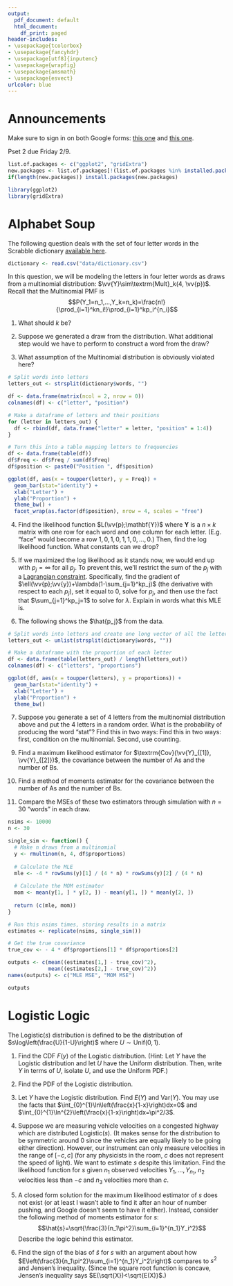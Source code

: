 ```yaml
---
output:
  pdf_document: default
  html_document:
    df_print: paged
header-includes:
- \usepackage{tcolorbox}
- \usepackage{fancyhdr}
- \usepackage[utf8]{inputenc}
- \usepackage{wrapfig}
- \usepackage{amsmath}
- \usepackage{esvect}
urlcolor: blue
---
```


\pagestyle{fancy}
\fancyhf{}
\rhead{Will Nickols}
\lhead{Section 2}
\rfoot{Page \thepage}

# Announcements

\begin{wrapfigure}{r}{0.12\textwidth}
  \centering
    \vspace*{-1.3cm}
    \includegraphics[width=\linewidth]{section_qr_code.png}
\end{wrapfigure}

Make sure to sign in on both Google forms: [this one](https://forms.gle/BS4XXnzdR53ZhxDS9) and [this one](https://bit.ly/stat111attend).

Pset 2 due Friday 2/9.

```r
list.of.packages <- c("ggplot2", "gridExtra")
new.packages <- list.of.packages[!(list.of.packages %in% installed.packages()[,"Package"])]
if(length(new.packages)) install.packages(new.packages)

library(ggplot2)
library(gridExtra)
```

# Alphabet Soup

The following question deals with the set of four letter words in the Scrabble dictionary [available here](https://github.com/zeisler/scrabble/blob/master/db/dictionary.csv).
```r
dictionary <- read.csv("data/dictionary.csv")
```

In this question, we will be modeling the letters in four letter words as draws from a multinomial distribution: $\vv{Y}\sim\textrm{Mult}_k(4, \vv{p})$. Recall that the Multinomial PMF is $$P(Y_1=n_1,...,Y_k=n_k)=\frac{n!}{\prod_{i=1}^kn_i!}\prod_{i=1}^kp_i^{n_i}$$

1. What should $k$ be?

\vspace{1 cm}

2. Suppose we generated a draw from the distribution. What additional step would we have to perform to construct a word from the draw?

\vspace{1 cm}

3. What assumption of the Multinomial distribution is obviously violated here?

```r
# Split words into letters
letters_out <- strsplit(dictionary$words, "")

df <- data.frame(matrix(ncol = 2, nrow = 0))
colnames(df) <- c("letter", "position")

# Make a dataframe of letters and their positions
for (letter in letters_out) {
  df <- rbind(df, data.frame("letter" = letter, "position" = 1:4))
}

# Turn this into a table mapping letters to frequencies
df <- data.frame(table(df))
df$Freq <- df$Freq / sum(df$Freq)
df$position <- paste0("Position ", df$position)

ggplot(df, aes(x = toupper(letter), y = Freq)) + 
  geom_bar(stat="identity") + 
  xlab("Letter") + 
  ylab("Proportion") + 
  theme_bw() + 
  facet_wrap(as.factor(df$position), nrow = 4, scales = "free")
```

\vspace{3 cm}

4. Find the likelihood function $L(\vv{p};\mathbf{Y})$ where $\mathbf{Y}$ is a $n\times k$ matrix with one row for each word and one column for each letter. (E.g. "face" would become a row $1,0,1,0,1,1,0,...,0$.)  Then, find the log likelihood function. What constants can we drop?

\vspace{5 cm}

5. If we maximized the log likelihood as it stands now, we would end up with $p_j=\infty$ for all $p_j$. To prevent this, we'll restrict the sum of the $p_j$ with a [Lagrangian constraint](https://www.khanacademy.org/math/multivariable-calculus/applications-of-multivariable-derivatives/constrained-optimization/a/lagrange-multipliers-single-constraint). Specifically, find the gradient of $\ell(\vv{p};\vv{y})+\lambda(1-\sum_{j=1}^kp_j)$ (the derivative with respect to each $p_j$), set it equal to 0, solve for $p_j$, and then use the fact that $\sum_{j=1}^kp_j=1$ to solve for $\lambda$. Explain in words what this MLE is.

\vspace{6 cm}

6. The following shows the $\hat{p_j}$ from the data.

```r
# Split words into letters and create one long vector of all the letters
letters_out <- unlist(strsplit(dictionary$words, ""))

# Make a dataframe with the proportion of each letter
df <- data.frame(table(letters_out) / length(letters_out))
colnames(df) <- c("letters", "proportions")

ggplot(df, aes(x = toupper(letters), y = proportions)) + 
  geom_bar(stat="identity") + 
  xlab("Letter") + 
  ylab("Proportion") + 
  theme_bw()
```

7. Suppose you generate a set of 4 letters from the multinomial distribution above and put the 4 letters in a random order. What is the probability of producing the word "stat"?  Find this in two ways: Find this in two ways: first, condition on the multinomial. Second, use counting.

\vspace{4 cm}


<!-- 8. With the magic of seed setting, we can make this probability 1!  (Interestingly, the probability above means the expected number of seeds until generating "stat" is 43478, and the actual seed was 31083.) -->

<!-- ```{r, cache=T, echo=F} -->
<!-- set.seed(31083) -->

<!-- # Make a single draw from Mult(4, p) -->
<!-- draw <- as.vector(rmultinom(1, 4, df$proportions)) -->

<!-- # Turn this draw into a vector of letters -->
<!-- bag_of_letters <- vector() -->
<!-- for (i in 1:length(letters)) { -->
<!--   bag_of_letters <- c(bag_of_letters, rep(letters[i], draw[i])) -->
<!-- } -->

<!-- # Put these letters in a random order -->
<!-- word <- paste0(sample(bag_of_letters, 4), collapse = "") -->

<!-- print(word) -->
<!-- ``` -->

9. Find a maximum likelihood estimator for $\textrm{Cov}(\vv{Y}_{[1]}, \vv{Y}_{[2]})$, the covariance between the number of As and the number of Bs.

\vspace{5 cm}

10. Find a method of moments estimator for the covariance between the number of As and the number of Bs.

\vspace{5 cm}

11. Compare the MSEs of these two estimators through simulation with $n=30$ "words" in each draw.

```r
nsims <- 10000
n <- 30

single_sim <- function() {
  # Make n draws from a multinomial
  y <- rmultinom(n, 4, df$proportions)
  
  # Calculate the MLE
  mle <- -4 * rowSums(y)[1] / (4 * n) * rowSums(y)[2] / (4 * n)
  
  # Calculate the MOM estimator
  mom <- mean(y[1, ] * y[2, ]) - mean(y[1, ]) * mean(y[2, ])
  
  return (c(mle, mom))
}

# Run this nsims times, storing results in a matrix
estimates <- replicate(nsims, single_sim())

# Get the true covariance
true_cov <- - 4 * df$proportions[1] * df$proportions[2]

outputs <- c(mean((estimates[1,] - true_cov)^2),
             mean((estimates[2,] - true_cov)^2))
names(outputs) <- c("MLE MSE", "MOM MSE")

outputs
```

\vspace{2 cm}

\newpage
# Logistic Logic

The $\textrm{Logistic}(s)$ distribution is defined to be the distribution of $s\log\left(\frac{U}{1-U}\right)$ where $U\sim\textrm{Unif}(0,1)$. 

1. Find the CDF $F(y)$ of the Logistic distribution. (Hint: Let $Y$ have the Logistic distribution and let $U$ have the Uniform distribution. Then, write $Y$ in terms of $U$, isolate $U$, and use the Uniform PDF.)

\vspace{6 cm}

2. Find the PDF of the Logistic distribution.

\vspace{4 cm}

3. Let $Y$ have the Logistic distribution. Find $E(Y)$ and $\textrm{Var}(Y)$. You may use the facts that $\int_{0}^{1}\ln\left(\frac{x}{1-x}\right)dx=0$ and $\int_{0}^{1}\ln^{2}\left(\frac{x}{1-x}\right)dx=\pi^2/3$.

\vspace{8 cm}

4. Suppose we are measuring vehicle velocities on a congested highway which are distributed $\textrm{Logistic}(s)$. (It makes sense for the distribution to be symmetric around 0 since the vehicles are equally likely to be going either direction). However, our instrument can only measure velocities in the range of $[-c,c]$ (for any physicists in the room, $c$ does not represent the speed of light). We want to estimate $s$ despite this limitation. Find the likelihood function for $s$ given $n_1$ observed velocities $Y_1,...,Y_{n_1}$, $n_2$ velocities less than $-c$ and $n_3$ velocities more than $c$.

\vspace{6 cm}

5. A closed form solution for the maximum likelihood estimator of $s$ does not exist (or at least I wasn't able to find it after an hour of number pushing, and Google doesn't seem to have it either). Instead, consider the following method of moments estimator for $s$:
$$\hat{s}=\sqrt{\frac{3}{n_1\pi^2}\sum_{i=1}^{n_1}Y_i^2}$$
Describe the logic behind this estimator.

\vspace{5 cm}

6. Find the sign of the bias of $\hat{s}$ for $s$ with an argument about how $E\left(\frac{3}{n_1\pi^2}\sum_{i=1}^{n_1}Y_i^2\right)$ compares to $s^2$ and Jensen's inequality. (Since the square root function is concave, Jensen's inequality says $E(\sqrt{X})<\sqrt{E(X)}$.)

\vspace{8 cm}







